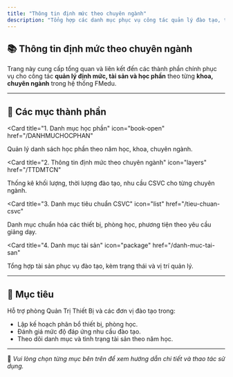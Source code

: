 ```yaml
---
title: "Thông tin định mức theo chuyên ngành"
description: "Tổng hợp các danh mục phục vụ công tác quản lý đào tạo, thiết bị và cơ sở vật chất theo từng chuyên ngành tại Trường Đại học Sư phạm TP.HCM."
---
```


## 📚 Thông tin định mức theo chuyên ngành

Trang này cung cấp tổng quan và liên kết đến các thành phần chính phục vụ cho công tác **quản lý định mức, tài sản và học phần** theo từng **khoa, chuyên ngành** trong hệ thống FMedu.

---

## 📌 Các mục thành phần

<CardGroup cols="2">

<Card
  title="1. Danh mục học phần"
  icon="book-open"
  href="/DANHMUCHOCPHAN"
>
  Quản lý danh sách học phần theo năm học, khoa, chuyên ngành.
</Card>

<Card
  title="2. Thông tin định mức theo chuyên ngành"
  icon="layers"
  href="/TTDMTCN"
>
  Thống kê khối lượng, thời lượng đào tạo, nhu cầu CSVC cho từng chuyên ngành.
</Card>

<Card
  title="3. Danh mục tiêu chuẩn CSVC"
  icon="list"
  href="/tieu-chuan-csvc"
>
  Danh mục chuẩn hóa các thiết bị, phòng học, phương tiện theo yêu cầu giảng dạy.
</Card>

<Card
  title="4. Danh mục tài sản"
  icon="package"
  href="/danh-muc-tai-san"
>
  Tổng hợp tài sản phục vụ đào tạo, kèm trạng thái và vị trí quản lý.
</Card>

</CardGroup>

---

## 🎯 Mục tiêu

Hỗ trợ phòng Quản Trị Thiết Bị và các đơn vị đào tạo trong:

- Lập kế hoạch phân bổ thiết bị, phòng học.
- Đánh giá mức độ đáp ứng nhu cầu đào tạo.
- Theo dõi danh mục và tình trạng tài sản theo năm học.

---

📍 *Vui lòng chọn từng mục bên trên để xem hướng dẫn chi tiết và thao tác sử dụng.*
